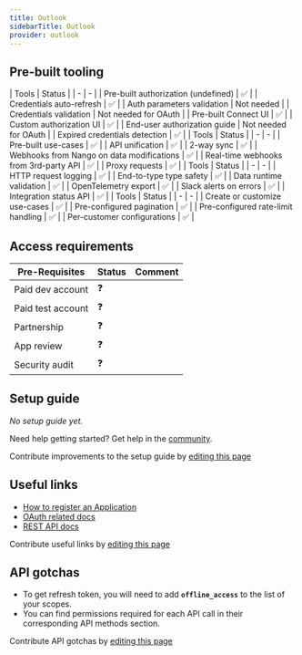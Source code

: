 ```yaml
---
title: Outlook
sidebarTitle: Outlook
provider: outlook
---
```




<Overview />

## Pre-built tooling

<AccordionGroup>
<Accordion title="✅ Authorization">
| Tools | Status |
| - | - |
| Pre-built authorization (undefined) | ✅ |
| Credentials auto-refresh | ✅ |
| Auth parameters validation | Not needed |
| Credentials validation | Not needed for OAuth |
| Pre-built Connect UI | ✅ |
| Custom authorization UI | ✅ |
| End-user authorization guide | Not needed for OAuth |
| Expired credentials detection | ✅ |
</Accordion>
<Accordion title="✅ Read & write data">
| Tools | Status |
| - | - |
| Pre-built use-cases | ✅ |
| API unification | ✅ |
| 2-way sync | ✅ |
| Webhooks from Nango on data modifications | ✅ |
| Real-time webhooks from 3rd-party API | ✅ |
| Proxy requests | ✅ |
</Accordion>
<Accordion title="✅ Observability & data quality">
| Tools | Status |
| - | - |
| HTTP request logging | ✅ |
| End-to-type type safety | ✅ |
| Data runtime validation | ✅ |
| OpenTelemetry export | ✅ |
| Slack alerts on errors | ✅ |
| Integration status API | ✅ |
</Accordion>
<Accordion title="✅ Customization">
| Tools | Status |
| - | - |
| Create or customize use-cases | ✅ |
| Pre-configured pagination | ✅ |
| Pre-configured rate-limit handling | ✅ |
| Per-customer configurations | ✅ |
</Accordion>
</AccordionGroup>

<PreBuiltUseCases />

## Access requirements
| Pre-Requisites | Status | Comment|
| - | - | - |
| Paid dev account | ❓ |  |
| Paid test account | ❓ |  |
| Partnership | ❓ | |
| App review | ❓ |  |
| Security audit | ❓ | |


## Setup guide

_No setup guide yet._

<Tip>Need help getting started? Get help in the [community](https://nango.dev/slack).</Tip>

<Note>Contribute improvements to the setup guide by [editing this page](https://github.com/nangohq/nango/tree/master/docs-v2/integrations/all/outlook.mdx)</Note>


## Useful links

-   [How to register an Application](https://learn.microsoft.com/en-us/graph/auth-register-app-v2)
-   [OAuth related docs](https://learn.microsoft.com/en-us/graph/auth-v2-user?tabs=http#authentication-and-authorization-steps)
-   [REST API docs](https://learn.microsoft.com/en-us/outlook/rest/#outlook-rest-api-via-microsoft-graph)

<Note>Contribute useful links by [editing this page](https://github.com/nangohq/nango/tree/master/docs-v2/integrations/all/outlook.mdx)</Note>

## API gotchas

-   To get refresh token, you will need to add **`offline_access`** to the list of your scopes.
-   You can find permissions required for each API call in their corresponding API methods section.

<Note>Contribute API gotchas by [editing this page](https://github.com/nangohq/nango/tree/master/docs-v2/integrations/all/outlook.mdx)</Note>
